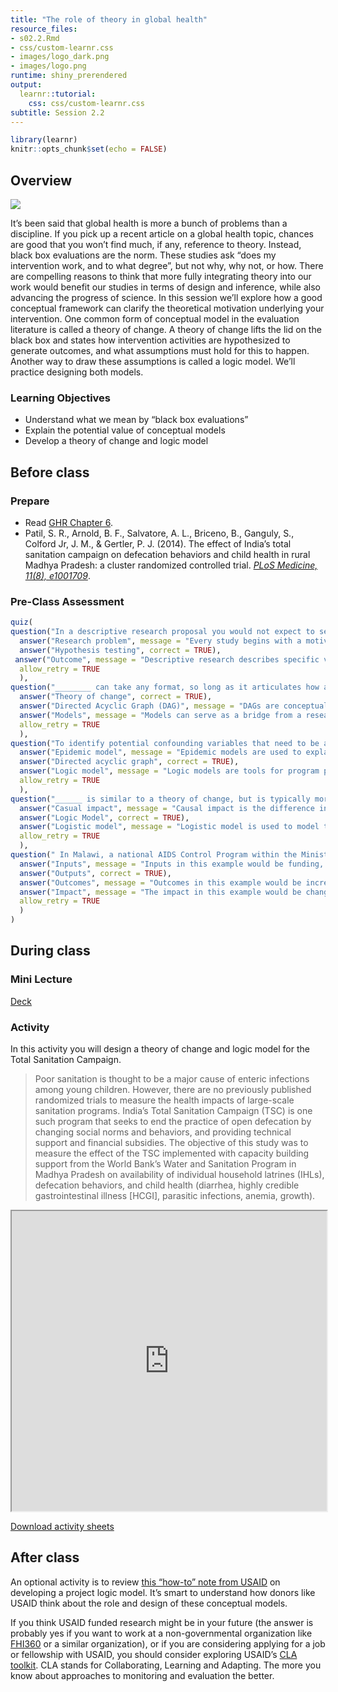 ```yaml
---
title: "The role of theory in global health"
resource_files:
- s02.2.Rmd
- css/custom-learnr.css
- images/logo_dark.png
- images/logo.png
runtime: shiny_prerendered
output:
  learnr::tutorial:
    css: css/custom-learnr.css
subtitle: Session 2.2
---
```


```r
library(learnr)
knitr::opts_chunk$set(echo = FALSE)
```

## Overview

![](https://youtu.be/nSnnTeWGW-s)

It's been said that global health is more a bunch of problems than a discipline. If you pick up a recent article on a global health topic, chances are good that you won't find much, if any, reference to theory. Instead, black box evaluations are the norm. These studies ask "does my intervention work, and to what degree", but not why, why not, or how. There are compelling reasons to think that more fully integrating theory into our work would benefit our studies in terms of design and inference, while also advancing the progress of science. In this session we'll explore how a good conceptual framework can clarify the theoretical motivation underlying your intervention. One common form of conceptual model in the evaluation literature is called a theory of change. A theory of change lifts the lid on the black box and states how intervention activities are hypothesized to generate outcomes, and what assumptions must hold for this to happen. Another way to draw these assumptions is called a logic model. We'll practice designing both models.

### Learning Objectives

* Understand what we mean by "black box evaluations"
* Explain the potential value of conceptual models
* Develop a theory of change and logic model

## Before class

### Prepare

* Read [GHR Chapter 6](https://read.themethodsection.com/theory.html){target="_blank"}.
* Patil, S. R., Arnold, B. F., Salvatore, A. L., Briceno, B., Ganguly, S., Colford Jr, J. M., & Gertler, P. J. (2014). The effect of India's total sanitation campaign on defecation behaviors and child health in rural Madhya Pradesh: a cluster randomized controlled trial. [*PLoS Medicine, 11(8), e1001709*](https://drive.google.com/open?id=0Bxn_jkXZ1lxub0xMNGJaVXNxZk0){target="_blank"}.

### Pre-Class Assessment

```r
quiz(
question("In a descriptive research proposal you would not expect to see ______.",
  answer("Research problem", message = "Every study begins with a motivating research problem."),
  answer("Hypothesis testing", correct = TRUE),
 answer("Outcome", message = "Descriptive research describes specific variables in relation to an outcome"),
  allow_retry = TRUE
  ),
question("________ can take any format, so long as it articulates how an intervention, policy, or program is expected to impact an outcome. It conveys the proposed mechanism from activities to results.",
  answer("Theory of change", correct = TRUE),
  answer("Directed Acyclic Graph (DAG)", message = "DAGs are conceptual models of a system that assign causal relationships among variables and assess for potential problems."),
  answer("Models", message = "Models can serve as a bridge from a research question to measurement."),
  allow_retry = TRUE
  ),
question("To identify potential confounding variables that need to be addressed we must use _______.",
  answer("Epidemic model", message = "Epidemic models are used to explain or predict the spread of an epidemic."),
  answer("Directed acyclic graph", correct = TRUE),
  answer("Logic model", message = "Logic models are tools for program planning, monitoring program implementation, and program evaluation and reporting."),
  allow_retry = TRUE
  ),
question("______ is similar to a theory of change, but is typically more detailed and better suited for reporting progress.",
  answer("Casual impact", message = "Causal impact is the difference in counterfactual outcomes."),
  answer("Logic Model", correct = TRUE),
  answer("Logistic model", message = "Logistic model is used to model the probability of a certain event or outcome."),
  allow_retry = TRUE
  ),
question(" In Malawi, a national AIDS Control Program within the Ministry of Health was implemented. The  project team conducted awareness campaigns and distributed condoms at 19 clinical sites. When developing a logic model, the number of distributed condoms must be considered as ______ .",
  answer("Inputs", message = "Inputs in this example would be funding, staff, facilities supplies ...etc"),
  answer("Outputs", correct = TRUE),
  answer("Outcomes", message = "Outcomes in this example would be increased knowledge, decreased risky behavior ...etc"),
  answer("Impact", message = "The impact in this example would be changes in HIV prevalence, AIDS- related mortality ...etc"),
  allow_retry = TRUE
  )
)
```




<!--
<iframe height="800" width="100%" src="https://duke.qualtrics.com/jfe/form/SV_bBg1PTRLi5Usjat" frameborder="0"></iframe>
-->

## During class

### Mini Lecture

[Deck](https://docs.google.com/presentation/d/e/2PACX-1vQRfi-MYknhQWFJ_w7xwNqDkqd77pxUod0Iu6PIXAx5L-3GU_qdkhEWbu3igN27hTQ2wb94KJwMu_Fd/pub?start=false&loop=false&delayms=15000){target="_blank"}

### Activity

In this activity you will design a theory of change and logic model for the Total Sanitation Campaign.

> Poor sanitation is thought to be a major cause of enteric infections among young children. However, there are no previously published randomized trials to measure the health impacts of large-scale sanitation programs. India’s Total Sanitation Campaign (TSC) is one such program that seeks to end the practice of open defecation by changing social norms and behaviors, and providing technical support and financial subsidies. The objective of this study was to measure the effect of the TSC implemented with capacity building support from the World Bank’s Water and Sanitation Program in Madhya Pradesh on availability of individual household latrines (IHLs), defecation behaviors, and child health (diarrhea, highly credible gastrointestinal illness [HCGI], parasitic infections, anemia, growth).

<iframe src="https://drive.google.com/file/d/1b1DS0JsuNPKDnfb3viJCUBSDECZZVwtf/preview" width="100%" height="480"></iframe>

[Download activity sheets](https://drive.google.com/open?id=1VKNGv6buP9iGLPEbrbdYsw1YtcKGNkdE)

## After class

An optional activity is to review [this "how-to" note from USAID](https://usaidlearninglab.org/sites/default/files/resource/files/project_logic_model_how_to_note_final_sep1.pdf){target="_blank"} on developing a project logic model. It's smart to understand how donors like USAID think about the role and design of these conceptual models. 

If you think USAID funded research might be in your future (the answer is probably yes if you want to work at a non-governmental organization like [FHI360](https://www.fhi360.org/){target="_blank"} or a similar organization), or if you are considering applying for a job or fellowship with USAID, you should consider exploring USAID's [CLA toolkit](https://usaidlearninglab.org/cla-toolkit){target="_blank"}. CLA stands for Collaborating, Learning and Adapting. The more you know about approaches to monitoring and evaluation the better.